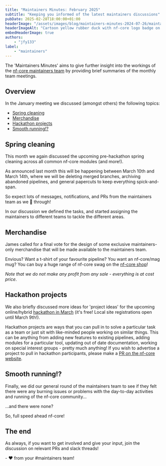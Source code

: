 ```yaml
---
title: "Maintainers Minutes: February 2025"
subtitle: "Keeping you informed of the latest maintainers discussions"
pubDate: 2025-02-28T18:00:00+01:00
headerImage: "/assets/images/blog/maintainers-minutes-2024-07-26/maintainers-wide.png"
headerImageAlt: "Cartoon yellow rubber duck with nf-core logo badge on its body with the nf-core logo."
embedHeaderImage: true
authors:
    - "jfy133"
label:
    - "maintainers"
---
```



The 'Maintainers Minutes' aims to give further insight into the workings of the [nf-core maintainers team](/governance#maintainers)
by providing brief summaries of the monthly team meetings.

## Overview

In the January meeting we discussed (amongst others) the following topics:

- [Spring cleaning](#spring-cleaning)
- [Merchandise](#merchandise)
- [Hackathon projects](#hackathon)
- [Smooth running!?](#smooth-running)

## Spring cleaning

This month we again discussed the upcoming pre-hackathon spring cleaning across all common nf-core modules (and more!).

As announced last month this will be happening between March 10th and March 14th, where we will be deleting merged branches, archiving abandoned pipelines, and general papercuts to keep everything spick-and-span.

So expect lots of messages, notifications, and PRs from the maintainers team as we 🧹 through!

In our discussion we defined the tasks, and started assigning the maintainers to different teams to tackle the different areas.

## Merchandise

James called for a final vote for the design of some exclusive maintainers-only merchandise that will be made available to the maintainers team.

Envious? Want a t-shirt of your favourite pipeline? You want an nf-core/mag mug? You can buy a huge range of nf-core swag on the [nf-core shop](https://nf-co.re/shop)!

_Note that we do not make any profit from any sale - everything is at cost price_.

## Hackathon projects

We also briefly discussed more ideas for 'project ideas' for the upcoming online/hybrid [hackathon in March](https://nf-co.re/events/2025/hackathon-march-2025) (it's free! Local site registrations open until March 9th!).

Hackathon projects are ways that you can pull in to solve a particular task as a team or just sit with like-minded people working on similar things.
This can be anything from adding new features to existing pipelines, adding modules for a particular tool, updating out of date documentation, working on special interest groups - pretty much anything!
If you wish to advertise a project to pull in hackathon participants, please make a [PR on the nf-core website](https://nf-co.re/events/2025/hackathon-march-2025#submit-a-new-project).

## Smooth running!?

Finally, we did our general round of the maintainers team to see if they felt there were any burning issues or problems with the day-to-day activities and running of the nf-core community...

...and there were none?

So, full speed ahead nf-core!

## The end

As always, if you want to get involved and give your input, join the discussion on relevant PRs and slack threads!

\- :heart: from your #maintainers team!
